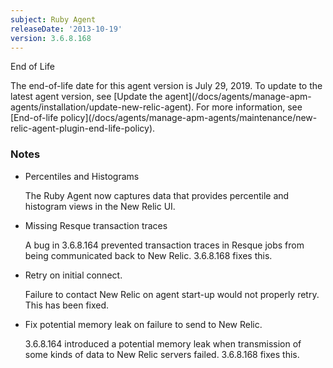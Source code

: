 ```yaml
---
subject: Ruby Agent
releaseDate: '2013-10-19'
version: 3.6.8.168
---
```


End of Life

<Callout variant="important">
  The end-of-life date for this agent version is July 29, 2019. To update to the latest agent version, see [Update the agent](/docs/agents/manage-apm-agents/installation/update-new-relic-agent). For more information, see [End-of-life policy](/docs/agents/manage-apm-agents/maintenance/new-relic-agent-plugin-end-life-policy).
</Callout>

### Notes

* Percentiles and Histograms

  The Ruby Agent now captures data that provides percentile and histogram views in the New Relic UI.
* Missing Resque transaction traces

  A bug in 3.6.8.164 prevented transaction traces in Resque jobs from being communicated back to New Relic. 3.6.8.168 fixes this.
* Retry on initial connect.

  Failure to contact New Relic on agent start-up would not properly retry. This has been fixed.
* Fix potential memory leak on failure to send to New Relic.

  3.6.8.164 introduced a potential memory leak when transmission of some kinds of data to New Relic servers failed. 3.6.8.168 fixes this.
